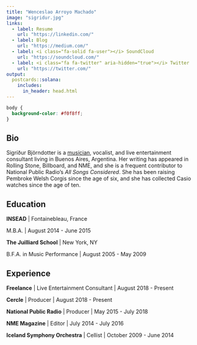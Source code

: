 ```yaml
---
title: "Wenceslao Arroyo Machado"
image: "sigridur.jpg"
links:
  - label: Resume
    url: "https://linkedin.com/"
  - label: Blog
    url: "https://medium.com/"
  - label: <i class="fa-solid fa-user"></i> SoundCloud
    url: "https://soundcloud.com/"
  - label: <i class="fa fa-twitter" aria-hidden="true"></i> Twitter
    url: "https://twitter.com/"
output:
  postcards::solana:
    includes:
      in_header: head.html
---
```


```css
body {
  background-color: #f0f8ff;
}
```

## Bio

Sigríður Björndotter is a [musician]('https://warroyomachado.com'), vocalist, and live entertainment consultant living in Buenos Aires, Argentina. Her writing has appeared in Rolling Stone, Billboard, and NME, and she is a frequent contributor to National Public Radio's *All Songs Considered*. She has been raising Pembroke Welsh Corgis since the age of six, and she has collected Casio watches since the age of ten. <i class="fa fa-twitter" aria-hidden="true"></i>

## Education

**INSEAD** \| Fontainebleau, France

M.B.A. \| August 2014 - June 2015

**The Juilliard School** \| New York, NY

B.F.A. in Music Performance \| August 2005 - May 2009

## Experience

**Freelance** \| Live Entertainment Consultant \| August 2018 - Present

**Cercle** \| Producer \| August 2018 - Present

**National Public Radio** \| Producer \| May 2015 - July 2018

**NME Magazine** \| Editor \| July 2014 - July 2016

**Iceland Symphony Orchestra** \| Cellist \| October 2009 - June 2014

